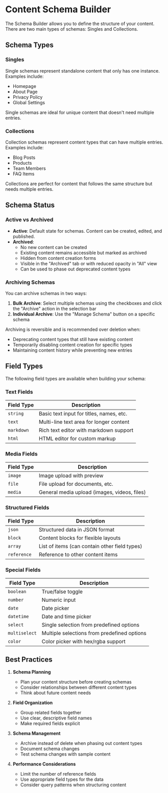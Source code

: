 # Content Schema Builder

The Schema Builder allows you to define the structure of your content. There are two main types of schemas: Singles and Collections.

## Schema Types

### Singles
Single schemas represent standalone content that only has one instance. Examples include:
- Homepage
- About Page
- Privacy Policy
- Global Settings

Single schemas are ideal for unique content that doesn't need multiple entries.

### Collections
Collection schemas represent content types that can have multiple entries. Examples include:
- Blog Posts
- Products
- Team Members
- FAQ Items

Collections are perfect for content that follows the same structure but needs multiple entries.

## Schema Status

### Active vs Archived
- **Active**: Default state for schemas. Content can be created, edited, and published.
- **Archived**: 
  - No new content can be created
  - Existing content remains accessible but marked as archived
  - Hidden from content creation forms
  - Visible in the "Archived" tab or with reduced opacity in "All" view
  - Can be used to phase out deprecated content types

### Archiving Schemas
You can archive schemas in two ways:
1. **Bulk Archive**: Select multiple schemas using the checkboxes and click the "Archive" action in the selection bar
2. **Individual Archive**: Use the "Manage Schema" button on a specific schema

Archiving is reversible and is recommended over deletion when:
- Deprecating content types that still have existing content
- Temporarily disabling content creation for specific types
- Maintaining content history while preventing new entries

## Field Types

The following field types are available when building your schema:

### Text Fields
| Field Type | Description |
|------------|-------------|
| `string` | Basic text input for titles, names, etc. |
| `text` | Multi-line text area for longer content |
| `markdown` | Rich text editor with markdown support |
| `html` | HTML editor for custom markup |

### Media Fields
| Field Type | Description |
|------------|-------------|
| `image` | Image upload with preview |
| `file` | File upload for documents, etc. |
| `media` | General media upload (images, videos, files) |

### Structured Fields
| Field Type | Description |
|------------|-------------|
| `json` | Structured data in JSON format |
| `block` | Content blocks for flexible layouts |
| `array` | List of items (can contain other field types) |
| `reference` | Reference to other content items |

### Special Fields
| Field Type | Description |
|------------|-------------|
| `boolean` | True/false toggle |
| `number` | Numeric input |
| `date` | Date picker |
| `datetime` | Date and time picker |
| `select` | Single selection from predefined options |
| `multiselect` | Multiple selections from predefined options |
| `color` | Color picker with hex/rgba support |

## Best Practices

1. **Schema Planning**
   - Plan your content structure before creating schemas
   - Consider relationships between different content types
   - Think about future content needs

2. **Field Organization**
   - Group related fields together
   - Use clear, descriptive field names
   - Make required fields explicit

3. **Schema Management**
   - Archive instead of delete when phasing out content types
   - Document schema changes
   - Test schema changes with sample content

4. **Performance Considerations**
   - Limit the number of reference fields
   - Use appropriate field types for the data
   - Consider query patterns when structuring content 